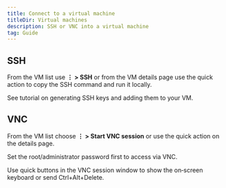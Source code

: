 ```yaml
---
title: Connect to a virtual machine
titleDir: Virtual machines
description: SSH or VNC into a virtual machine
tag: Guide
---
```


## SSH

From the VM list use **⋮ > SSH** or from the VM details page use the quick action to copy the SSH command and run it locally.

<Note>
See tutorial on generating SSH keys and adding them to your VM.
</Note>

## VNC

From the VM list choose **⋮ > Start VNC session** or use the quick action on the details page.

<Note>
Set the root/administrator password first to access via VNC.
</Note>

Use quick buttons in the VNC session window to show the on‑screen keyboard or send Ctrl+Alt+Delete.
